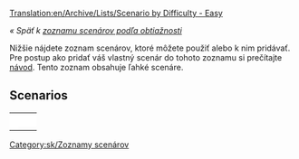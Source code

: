 [[Translation:en/Archive/Lists/Scenario by Difficulty - Easy]]

''« Späť k [[sk/Archive/Lists/Zoznam scenárov podľa obtiažnosti|zoznamu scenárov podľa obtiažnosti]]''

[[Category:sk/Zoznamy scenárov]]

Nižšie nájdete zoznam scenárov, ktoré môžete použiť alebo k nim pridávať. Pre postup ako pridať váš vlastný scenár do tohoto zoznamu si prečítajte [[sk/Scenáre vytvorené hráčmi|návod]]. Tento zoznam obsahuje ľahké scenáre.

==Scenarios==

{|
|-
|style="border:none;background:white"|
{{en/Scenario/Italy}}

|style="border:none;background:white"|
{{en/Scenario/Florida}}

|style="border:none;background:white"|
{{en/Scenario/Kloof}}

|-
|style="border:none;background:white"|
{{en/Scenario/A Mars Odyssey}}

|style="border:none;background:white"|
{{en/Scenario/United Kingdom}}

|style="border:none;background:white"|
{{en/Scenario/New Industries 2}}

|-
|style="border:none;background:white"|
{{en/Scenario/Arctic Industrial 2007}}

|style="border:none;background:white"|
{{en/Scenario/CarstsMonsterScenario v3}}

|style="border:none;background:white"|
{{en/Scenario/CarstsTrainingScenario v3}}

|-
|style="border:none;background:white"|
{{en/Scenario/Malta}}

|style="border:none;background:white"|
{{en/Scenario/Whistler}}

|style="border:none;background:white"|
{{en/Scenario/Flevoland}}

|-
|style="border:none;background:white"|
{{en/Scenario/Fractal Landscape}}

|}